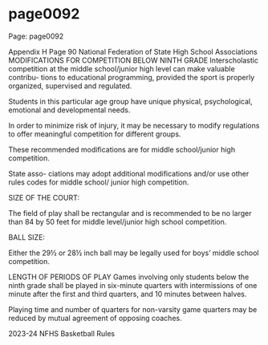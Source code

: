 
# page0092

Page: page0092

Appendix H Page 90 National Federation of State High School Associations MODIFICATIONS FOR COMPETITION BELOW NINTH GRADE Interscholastic competition at the middle school/junior high level can make valuable contribu- tions to educational programming, provided the sport is properly organized, supervised and regulated.

Students in this particular age group have unique physical, psychological, emotional and developmental needs.

In order to minimize risk of injury, it may be necessary to modify regulations to offer meaningful competition for different groups.

These recommended modifications are for middle school/junior high competition.

State asso- ciations may adopt additional modifications and/or use other rules codes for middle school/ junior high competition.

SIZE OF THE COURT:

The field of play shall be rectangular and is recommended to be no larger than 84 by 50 feet for middle level/junior high school competition.

BALL SIZE:

Either the 29½ or 28½ inch ball may be legally used for boys’ middle school competition.

LENGTH OF PERIODS OF PLAY Games involving only students below the ninth grade shall be played in six-minute quarters with intermissions of one minute after the first and third quarters, and 10 minutes between halves.

Playing time and number of quarters for non-varsity game quarters may be reduced by mutual agreement of opposing coaches.

2023-24 NFHS Basketball Rules
  